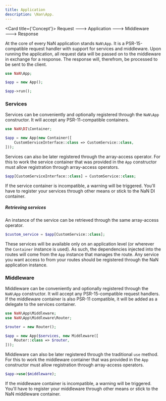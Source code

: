 ```yaml
---
title: Application
description: \Nan\App.
---
```



<Card title={'Concept'}>
	Request &#129106; Application &#129106; Middleware &#129106; Response
</Card>

At the core of every NaN application stands `NaN\App`.
It is a PSR-15-compatible request handler with support for services and middleware.
Upon running the application, all request data will be passed on to the middleware in exchange for a response.
The response will, therefrom, be processed to  be sent to the client.

```php title="index.php"
use NaN\App;

$app = new App();

$app->run();
```

### Services

Services can be conveniently and optionally registered through the `NaN\App` constructor.
It will accept any PSR-11-compatible containers.

```php
use NaN\DI\Container;

$app = new App(new Container([
	CustomServiceInterface::class => CustomService::class,
]));
```

Services can also be later registered through the array-access operator.
For this to work the service container that was provided in the `App` constructor must allow registration through array-access operators.

```php
$app[CustomServiceInterface::class] = CustomService::class;
```

If the service container is incompatible, a warning will be triggered.
You'll have to register your services through other means or stick to the NaN DI container.

##### Retrieving services

An instance of the service can be retrieved through the same array-access operator.

```php
$custom_service = $app[CustomService::class];
```

These services will be available only on an application level (or wherever the `Container` instance is used).
As such, the dependencies injected into the routes will come from the `App` instance that manages the route.
Any service you want access to from your routes should be registered through the NaN application instance.

### Middleware

Middleware can be conveniently and optionally registered through the `NaN\App` constructor.
It will accept any PSR-15-compatible request handlers.
If the middleware container is also PSR-11 compatible, it will be added as a delegate to the services container.

```php
use NaN\App\Middleware;
use NaN\App\Middleware\Router;

$router = new Router();

$app = new App($services, new Middleware([
	Router::class => $router,
]));
```

Middleware can also be later registered through the traditional `use` method.
For this to work the middleware container that was provided in the `App` constructor must allow registration through array-access operators.

```php
$app->use($middleware);
```

If the middleware container is incompatible, a warning will be triggered.
You'll have to register your middleware through other means or stick to the NaN middleware container.
